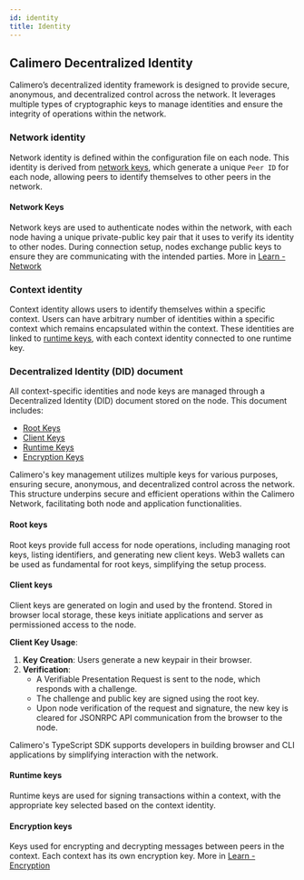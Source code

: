 ```yaml
---
id: identity
title: Identity
---
```


## Calimero Decentralized Identity

Calimero’s decentralized identity framework is designed to provide secure, anonymous, and decentralized control across the network. It leverages multiple types of cryptographic keys to manage identities and ensure the integrity of operations within the network.

### Network identity

Network identity is defined within the configuration file on each node. This identity is derived from [network keys](#network-keys), which generate a unique `Peer ID` for each node, allowing peers to identify themselves to other peers in the network.

#### Network Keys

Network keys are used to authenticate nodes within the network, with each node having a unique private-public key pair that it uses to verify its identity to other nodes.
During connection setup, nodes exchange public keys to ensure they are communicating with the intended parties. More in [Learn - Network](./node/network#identify)

### Context identity

Context identity allows users to identify themselves within a specific context. Users can have arbitrary number of identities within a specific context which remains encapsulated within the context.
These identities are linked to [runtime keys](#runtime-keys), with each context identity connected to one runtime key.

### Decentralized Identity (DID) document

All context-specific identities and node keys are managed through a Decentralized Identity (DID) document stored on the node. This document includes:

- [Root Keys](#root-keys)
- [Client Keys](#client-keys)
- [Runtime Keys](#runtime-keys)
- [Encryption Keys](#encryption-keys)

Calimero's key management utilizes multiple keys for various purposes, ensuring secure, anonymous, and decentralized control across the network.
This structure underpins secure and efficient operations within the Calimero Network, facilitating both node and application functionalities.

#### Root keys

Root keys provide full access for node operations, including managing root keys, listing identifiers, and generating new client keys.
Web3 wallets can be used as fundamental for root keys, simplifying the setup process.

<!--
**Key Initialization Process**:

1. **Starting Without Keys**: Initially, nodes have no keys. The addition of the first key is crucial for setting up application identities.
2. **Adding the First Key**:

   - In the node admin UI, connect a wallet, such as MetaMask or Near wallets compliant with [NEP-413](https://github.com/near/NEPs/blob/master/neps/nep-0413.md).
   - Sign a challenge from the node and submit the signature.
   - If the signature matches the challenge and the public key, the first node key is added, activating key management capabilities.

   -->

#### Client keys

Client keys are generated on login and used by the frontend. Stored in browser local storage, these keys initiate applications and server as permissioned access to the node.

**Client Key Usage**:

1. **Key Creation**: Users generate a new keypair in their browser.
2. **Verification**:
   - A Verifiable Presentation Request is sent to the node, which responds with a challenge.
   - The challenge and public key are signed using the root key.
   - Upon node verification of the request and signature, the new key is cleared for JSONRPC API communication from the browser to the node.

Calimero's TypeScript SDK supports developers in building browser and CLI applications by simplifying interaction with the network.

#### Runtime keys

Runtime keys are used for signing transactions within a context, with the appropriate key selected based on the context identity.

#### Encryption keys

Keys used for encrypting and decrypting messages between peers in the context. Each context has its own encryption key. More in [Learn - Encryption](./../advanced-concepts/encryption)
